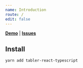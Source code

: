 ```yaml
---
name: Introduction
route: /
edit: false
---
```


**[Demo](https://tabler.github.io/tabler-react-typescript/)** |
**[Issues](https://github.com/jc21/tabler-react-typescript/issues)**

## Install

`yarn add tabler-react-typescript`
